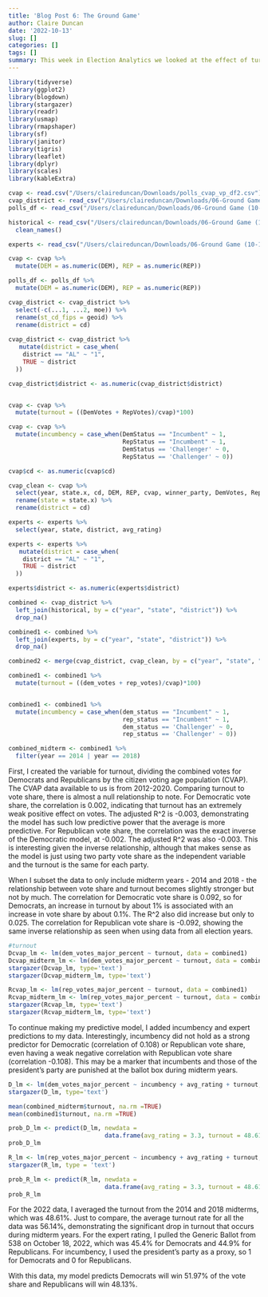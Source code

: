```yaml
---
title: 'Blog Post 6: The Ground Game'
author: Claire Duncan
date: '2022-10-13'
slug: []
categories: []
tags: []
summary: This week in Election Analytics we looked at the effect of turnout on vote share, given what we discussed about the ground game of a campaign — how campaigns try to mobilize and persuade voters by direct contact. While these methods have changed slightly with technological advancements, canvassing and phonebanking are at the heart of the ground game. Research demonstrates that ground campaigns may not have a large perusasion effect but they can mobilize and turn out voters (Enos and Fowler (2016)). 
---
```


```r

library(tidyverse)
library(ggplot2)
library(blogdown)
library(stargazer)
library(readr)
library(usmap)
library(rmapshaper)
library(sf)
library(janitor)
library(tigris)
library(leaflet)
library(dplyr)
library(scales)
library(kableExtra)

```

```r
cvap <- read.csv("/Users/claireduncan/Downloads/polls_cvap_vp_df2.csv")
cvap_district <- read_csv("/Users/claireduncan/Downloads/06-Ground Game (10-13)/Section data/cvap_district_2012-2020_clean.csv")
polls_df <- read_csv("/Users/claireduncan/Downloads/06-Ground Game (10-13)/Section data/house_polls_long.csv")

historical <- read_csv("/Users/claireduncan/Downloads/06-Ground Game (10-13)/historical.csv") %>%
  clean_names()

experts <- read_csv("/Users/claireduncan/Downloads/06-Ground Game (10-13)/expert_rating.csv")
```

```r
cvap <- cvap %>%
  mutate(DEM = as.numeric(DEM), REP = as.numeric(REP))

polls_df <- polls_df %>%
  mutate(DEM = as.numeric(DEM), REP = as.numeric(REP))

cvap_district <- cvap_district %>%
  select(-c(...1, ...2, moe)) %>%
  rename(st_cd_fips = geoid) %>%
  rename(district = cd)
  
cvap_district <- cvap_district %>%
   mutate(district = case_when(
    district == "AL" ~ "1",
    TRUE ~ district
  ))

cvap_district$district <- as.numeric(cvap_district$district)


cvap <- cvap %>%
  mutate(turnout = ((DemVotes + RepVotes)/cvap)*100)

cvap <- cvap %>%
  mutate(incumbency = case_when(DemStatus == "Incumbent" ~ 1,
                                RepStatus == "Incumbent" ~ 1,
                                DemStatus == 'Challenger' ~ 0,
                                RepStatus == 'Challenger' ~ 0))

cvap$cd <- as.numeric(cvap$cd)

cvap_clean <- cvap %>%
  select(year, state.x, cd, DEM, REP, cvap, winner_party, DemVotes, RepVotes, RepStatus, DemStatus, RepVotesMajorPercent, DemVotesMajorPercent, president_party, turnout, incumbency) %>%
  rename(state = state.x) %>%
  rename(district = cd)

experts <- experts %>%
  select(year, state, district, avg_rating)

experts <- experts %>%
   mutate(district = case_when(
    district == "AL" ~ "1",
    TRUE ~ district
  ))

experts$district <- as.numeric(experts$district)

```


```r
combined <- cvap_district %>%
  left_join(historical, by = c("year", "state", "district")) %>%
  drop_na()

combined1 <- combined %>%
  left_join(experts, by = c("year", "state", "district")) %>%
  drop_na()

combined2 <- merge(cvap_district, cvap_clean, by = c("year", "state", "district"))

```


```r
combined1 <- combined1 %>%
  mutate(turnout = ((dem_votes + rep_votes)/cvap)*100)


combined1 <- combined1 %>%
  mutate(incumbency = case_when(dem_status == "Incumbent" ~ 1,
                                rep_status == "Incumbent" ~ 1,
                                dem_status == 'Challenger' ~ 0,
                                rep_status == 'Challenger' ~ 0))

combined_midterm <- combined1 %>%
  filter(year == 2014 | year == 2018)
```
First, I created the variable for turnout, dividing the combined votes for Democrats and Republicans by the citizen voting age population (CVAP). The CVAP data available to us is from 2012-2020. Comparing turnout to vote share, there is almost a null relationship to note. For Democratic vote share, the correlation is 0.002, indicating that turnout has an extremely weak positive effect on votes. The adjusted R^2 is -0.003, demonstrating the model has such low predictive power that the average is more predictive. For Republican vote share, the correlation was the exact inverse of the Democratic model, at -0.002. The adjusted R^2 was also -0.003. This is interesting given the inverse relationship, although that makes sense as the model is just using two party vote share as the independent variable and the turnout is the same for each party. 


When I subset the data to only include midterm years - 2014 and 2018 - the relationship between vote share and turnout becomes slightly stronger but not by much. The correlation for Democratic vote share is 0.092, so for Democrats, an increase in turnout by about 1% is associated with an increase in vote share by about 0.1%. The R^2 also did increase but only to 0.025. The correlation for Republican vote share is -0.092, showing the same inverse relationship as seen when using data from all election years.

```r
#turnout 
Dcvap_lm <- lm(dem_votes_major_percent ~ turnout, data = combined1)
Dcvap_midterm_lm <- lm(dem_votes_major_percent ~ turnout, data = combined_midterm)
stargazer(Dcvap_lm, type='text')
stargazer(Dcvap_midterm_lm, type='text')

Rcvap_lm <- lm(rep_votes_major_percent ~ turnout, data = combined1)
Rcvap_midterm_lm <- lm(rep_votes_major_percent ~ turnout, data = combined_midterm)
stargazer(Rcvap_lm, type='text')
stargazer(Rcvap_midterm_lm, type='text')

```

To continue making my predictive model, I added incumbency and expert predictions to my data. Interestingly, incumbency did not hold as a strong predictor for Democratic (correlation of 0.108) or Republican vote share, even having a weak negative correlation with Republican vote share (correlation -0.108). This may be a marker that incumbents and those of the president’s party are punished at the ballot box during midterm years. 

```r

D_lm <- lm(dem_votes_major_percent ~ incumbency + avg_rating + turnout, data = combined_midterm)
stargazer(D_lm, type='text')

```

```r
mean(combined_midterm$turnout, na.rm =TRUE)
mean(combined1$turnout, na.rm =TRUE)

```

```r
prob_D_lm <- predict(D_lm, newdata = 
                           data.frame(avg_rating = 3.3, turnout = 48.61, incumbency = 1), type="response")[[1]]
prob_D_lm
```

```r
R_lm <- lm(rep_votes_major_percent ~ incumbency + avg_rating + turnout, data = combined_midterm)
stargazer(R_lm, type = 'text')
```

```r
prob_R_lm <- predict(R_lm, newdata = 
                           data.frame(avg_rating = 3.3, turnout = 48.61, incumbency = 0), type="response")[[1]]
prob_R_lm

```

For the 2022 data, I averaged the turnout from the 2014 and 2018 midterms, which was 48.61%. Just to compare, the average turnout rate for all the data was 56.14%, demonstrating the significant drop in turnout that occurs during midterm years. For the expert rating, I pulled the Generic Ballot from 538 on October 18, 2022, which was 45.4% for Democrats and 44.9% for Republicans. For incumbency, I used the president's party as a proxy, so 1 for Democrats and 0 for Republicans.

With this data, my model predicts Democrats will win 51.97% of the vote share and Republicans will win 48.13%.